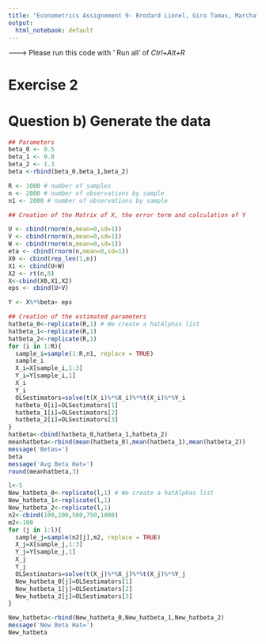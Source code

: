 ```yaml
---
title: "Econometrics Assignement 9- Brodard Lionel, Giro Tomas, Marchal Antoine, Schonenberger Ivan"
output: 
  html_notebook: default
---
```



------->  Please run this code with ' Run all' of *Ctrl+Alt+R*


# Exercise 2
# Question b) Generate the data
```r
## Parameters
beta_0 <- 0.5
beta_1 <- 0.8
beta_2 <- 1.3
beta <-rbind(beta_0,beta_1,beta_2)

R <- 1000 # number of samples
n <- 2000 # number of observations by sample
n1 <- 2000 # number of observations by sample

## Creation of the Matrix of X, the error term and calculation of Y

U <- cbind(rnorm(n,mean=0,sd=1))
V <- cbind(rnorm(n,mean=0,sd=1))
W <- cbind(rnorm(n,mean=0,sd=1))
eta <- cbind(rnorm(n,mean=0,sd=1))
X0 <- cbind(rep_len(1,n))
X1 <- cbind(U+W)
X2 <- rt(n,8)
X<-cbind(X0,X1,X2)
eps <- cbind(U+V)

Y <- X%*%beta+ eps

## Creation of the estimated parameters
hatbeta_0<-replicate(R,1) # We create a hatAlphas list
hatbeta_1<-replicate(R,1)
hatbeta_2<-replicate(R,1)
for (i in 1:R){
  sample_i=sample(1:R,n1, replace = TRUE)
  sample_i
  X_i=X[sample_i,1:3]
  Y_i=Y[sample_i,1]
  X_i
  Y_i
  OLSestimators=solve(t(X_i)%*%X_i)%*%t(X_i)%*%Y_i
  hatbeta_0[i]=OLSestimators[1]
  hatbeta_1[i]=OLSestimators[2]
  hatbeta_2[i]=OLSestimators[3]
}
hatbeta<-cbind(hatbeta_0,hatbeta_1,hatbeta_2)
meanhatbeta<-rbind(mean(hatbeta_0),mean(hatbeta_1),mean(hatbeta_2))
message('Betas=')
beta
message('Avg Beta Hat=')
round(meanhatbeta,3)
```

```r
l<-5
New_hatbeta_0<-replicate(l,1) # We create a hatAlphas list
New_hatbeta_1<-replicate(l,1)
New_hatbeta_2<-replicate(l,1)
n2<-cbind(100,200,500,750,1000)
m2<-100
for (j in 1:l){
  sample_j=sample(n2[j],m2, replace = TRUE)
  X_j=X[sample_j,1:3]
  Y_j=Y[sample_j,1]
  X_j
  Y_j
  OLSestimators=solve(t(X_j)%*%X_j)%*%t(X_j)%*%Y_j
  New_hatbeta_0[j]=OLSestimators[1]
  New_hatbeta_1[j]=OLSestimators[2]
  New_hatbeta_2[j]=OLSestimators[3]
}

New_hatbeta<-rbind(New_hatbeta_0,New_hatbeta_1,New_hatbeta_2)
message('New Beta Hat=')
New_hatbeta

```

